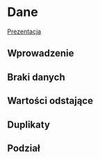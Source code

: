 # Dane

[Prezentacja](presentations/01_dane.html)

## Wprowadzenie

## Braki danych

## Wartości odstające

## Duplikaty

## Podział